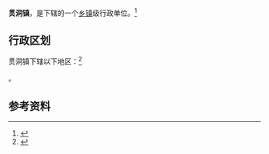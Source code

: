 {{中国乡级行政区|52/26/33/101/000}}

'''贯洞镇'''，是{{PRC admin/fullname|52/26/33/101/000|3}}下辖的一个[[乡镇|乡镇]]级行政单位。<ref>{{PRC admin/ref sgc|{{PRC admin/parent|52/26/33/101/000}}}}</ref>

== 行政区划 ==

贯洞镇下辖以下地区：<ref>{{PRC admin/ref sgc|52/26/33/101/000}}</ref>

{{PRC admin/children|52/26/33/101/000}}。

== 参考资料 ==

{{reflist}}

{{行政区划小作品}}
{{PRC admin/navcat|52/26/33/101/000}}